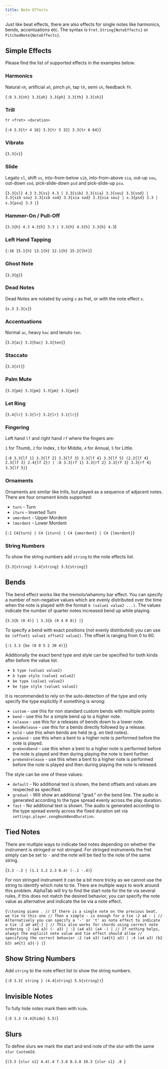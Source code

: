 ```yaml
---
title: Note Effects
---
```



Just like beat effects, there are also effects for single notes like harmonics,
bends, accentuations etc. The syntax is `Fret.String{NoteEffects}` or `PitchedNote{NoteEffects}`.

## Simple Effects

Please find the list of supported effects in the examples below.

### Harmonics

Natural `nh`, artificial `ah`, pinch `ph`, tap `th`, semi `sh`, feedback `fh`.

<AlphaTexSample>{`
:8 3.3{nh} 3.3{ah} 3.3{ph} 3.3{th} 3.3{sh}
`}</AlphaTexSample>

### Trill

`tr <fret> <duration>`

<AlphaTexSample>{`
:4 3.3{tr 4 16} 3.3{tr 5 32} 3.3{tr 6 64}
`}</AlphaTexSample>

### Vibrato

<AlphaTexSample>{`
3.3{v}
`}</AlphaTexSample>

### Slide

Legato `sl`, shift `ss`, into-from-below `sib`, into-from-above `sia`,
out-up `sou`, out-down `sod`, pick-slide-down `psd` and pick-slide-up `psu`.

<AlphaTexSample>{`
3.3{sl} 4.3 3.3{ss} 4.3 |
3.3{sib} 3.3{sia} 3.3{sou} 3.3{sod} |
3.3{sib sou} 3.3{sib sod} 3.3{sia sod} 3.3{sia sou} |
x.3{psd} 3.3 |
x.3{psu} 3.3 |
`}</AlphaTexSample>

### Hammer-On / Pull-Off

<AlphaTexSample>{`
3.3{h} 4.3 4.3{h} 3.3 | 3.3{h} 4.3{h} 3.3{h} 4.3
`}</AlphaTexSample>

### Left Hand Tapping

<AlphaTexSample>{`
:16 15.1{h} 13.1{h} 12.1{h} 15.2{lht}
`}</AlphaTexSample>

### Ghost Note

<AlphaTexSample>{`
3.3{g}
`}</AlphaTexSample>

### Dead Notes

Dead Notes are notated by using `x` as fret, or with the note effect `x`.

<AlphaTexSample>{`
x.3 3.3{x}
`}</AlphaTexSample>

### Accentuations

Normal `ac`, heavy `hac` and tenuto `ten`.

<AlphaTexSample>{`
3.3{ac} 3.3{hac} 3.3{ten}
`}</AlphaTexSample>

### Staccato

<AlphaTexSample>{`
3.3{st}
`}</AlphaTexSample>

### Palm Mute

<AlphaTexSample>{`
3.3{pm} 3.3{pm} 3.3{pm} 3.3{pm}
`}</AlphaTexSample>

### Let Ring

<AlphaTexSample>{`
3.4{lr} 3.3{lr} 3.2{lr} 3.1{lr}
`}</AlphaTexSample>

### Fingering

Left hand `lf` and right hand `rf` where the fingers are:

`1` for Thumb, `2` for Index, `3` for Middle, `4` for Annual, `5` for Little.

<AlphaTexSample>{`
:8 3.3{lf 1} 3.3{lf 2} 3.3{lf 3} 3.3{lf 4} 3.3{lf 5} (2.2{lf 4} 2.3{lf 3} 2.4{lf 2}) |
:8 3.3{rf 1} 3.3{rf 2} 3.3{rf 3} 3.3{rf 4} 3.3{lf 5}
`}</AlphaTexSample>

### Ornaments

Ornaments are similar like trills, but played as a sequence of adjacent notes. There are four ornament kinds supported:

* `turn` - Turn
* `iturn` - Inverted Turn
* `umordent` - Upper Mordent 
* `lmordent` - Lower Mordent

<AlphaTexSample>{`
:1 C4{turn} |
C4 {iturn} |
C4 {umordent} |
C4 {lmordent}
`}</AlphaTexSample>

### String Numbers

To show the string numbers add `string` to the note effects list.

<AlphaTexSample>{`
3.3{string} 3.4{string} 3.5{string}
`}</AlphaTexSample>

## Bends

The bend effect works like the tremolo/whammy bar effect.
You can specify a number of non-negative values which are evenly distributed over the
time when the note is played with the format `b (value1 value2 ...)`.
The values indicate the number of quarter notes increased bend up while playing.

<AlphaTexSample player="true">{`
3.3{b (0 4)} |
3.3{b (0 4 0 8)} |
`}</AlphaTexSample>

To specify a bend with exact positions (not evenly distributed) you can use `be (offset1 value1 offset2 value2)`.
The offset is ranging from 0 to 60. 

<AlphaTexSample player="true">{`
:1 3.3 {be (0 0 5 2 30 4)}
`}</AlphaTexSample>

Additionally the exact bend type and style can be specified for both kinds after before the value list. 

* `b type (value1 value2)`
* `b type style (value1 value2)`
* `be type (value1 value2)`
* `be type style (value1 value2)`

It is recommended to rely on the auto-detection of the type and only specify the type explicitly if something is wrong:
* `custom` - use this for non standard custom bends with multiple points
* `bend` - use this for a simple bend up to a higher note.
* `release` - use this for a releases of bends down to a lower note.
* `bendRelease` - use this for a bends directly followed by a release.
* `hold` - use this when bends are held (e.g. on tied notes).
* `prebend` - use this when a bent to a higher note is performed before the note is played.
* `prebendbend` - use this when a bent to a higher note is performed before the note is played and then during playing the note is bent further.
* `prebendrelease` - use this when a bent to a higher note is performed before the note is played and then during playing the note is released.

The style can be one of these values: 
* `default` - No additional text is shown, the bend offsets and values are respected as specified.
* `gradual` - Will show an additional "grad." on the bend line. The audio is generated according to the type spread evenly across the play duration.
* `fast` - No additional text is shown. The audio is generated according to the type spread evenly across the fixed duration set via `settings.player.songBookBendDuration`.

## Tied Notes

There are multiple ways to indicate tied notes depending on whether the instrument is stringed or not stringed.
For stringed instruments the fret simply can be set to `-` and the note will be tied to the note of the same string.

<AlphaTexSample>{`
3.3 -.3 | (1.1 3.2 2.3 0.4) (-.1 -.4)
`}</AlphaTexSample>

For non stringed instrument it can be a bit more tricky as we cannot use the string to identify which note to tie.
There are multiple ways to work around this problem.
AlphaTab will try to find the start note for the tie via several rules, if this does not match the desired behavior,
you can specify the note value as alternative and indicate the tie via a note effect.

<AlphaTexSample>{`
\\tuning piano
.
// If there is a single note on the previous beat, we tie to this one
// Then a simple - is enough for a tie
:2 a4 - |
// Alternatively you can specify a '-' or 't' as note effect to indicate a tie
:2 a4 a4{-} |
// This also works for chords using correct note ordering
:2 (a4 a3) (- a3) |
:2 (a4 a3) (a4 -) |
// If nothing helps, always the explicit note value and tie effect should allow
// specifying the correct behavior
:2 (a4 a3) (a4{t} a3) |
:4 (a4 a3) (b2 b3) a4{t} a3{-} |
`}</AlphaTexSample>

## Show String Numbers

Add `string` to the note effect list to show the string numbers.

<AlphaTexSample>{`
:8 3.3{ string } (4.4{string} 5.5{string})
`}</AlphaTexSample>

## Invisible Notes

To fully hide notes mark them with `hide`.

<AlphaTexSample>{`
:8 3.3 (4.4{hide} 5.5)
`}</AlphaTexSample>

## Slurs

To define slurs we mark the start and end note of the slur with the same `slur CustomId`.

<AlphaTexSample>{`
(3.3 {slur s1} 4.4).4 7.3.8 8.3.8 10.3 {slur s1} .8 
`}</AlphaTexSample>
